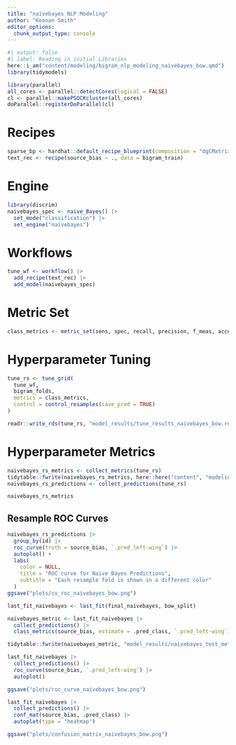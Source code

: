 ```yaml
---
title: "naivebayes NLP Modeling"
author: "Keenan Smith"
editor_options: 
  chunk_output_type: console
---
```


```r
#| output: false
#| label: Reading in initial Libraries
here::i_am("content/modeling/bigram_nlp_modeling_naivebayes_bow.qmd")
library(tidymodels)

library(parallel)
all_cores <- parallel::detectCores(logical = FALSE)
cl <- parallel::makePSOCKcluster(all_cores)
doParallel::registerDoParallel(cl)

```

# Recipes

```r
sparse_bp <- hardhat::default_recipe_blueprint(composition = "dgCMatrix")
text_rec <- recipe(source_bias ~ ., data = bigram_train)
```

# Engine

```r
library(discrim)
naivebayes_spec <- naive_Bayes() |>
  set_mode("classification") |>
  set_engine("naivebayes")
```

# Workflows

```r
tune_wf <- workflow() |>
  add_recipe(text_rec) |>
  add_model(naivebayes_spec)
```

# Metric Set

```r
class_metrics <- metric_set(sens, spec, recall, precision, f_meas, accuracy, roc_auc, pr_auc)
```

# Hyperparameter Tuning

```r
tune_rs <- tune_grid(
  tune_wf,
  bigram_folds,
  metrics = class_metrics,
  control = control_resamples(save_pred = TRUE)
)

readr::write_rds(tune_rs, "model_results/tune_results_naivebayes_bow.rds", compress = "gz")
```

# Hyperparameter Metrics

```r
naivebayes_rs_metrics <- collect_metrics(tune_rs)
tidytable::fwrite(naivebayes_rs_metrics, here::here("content", "modeling", "model_results", "naivebayes_rs_metrics_bow_bigrams_4k.csv"))
naivebayes_rs_predictions <- collect_predictions(tune_rs)

naivebayes_rs_metrics
```

## Resample ROC Curves

```r
naivebayes_rs_predictions |>
  group_by(id) |>
  roc_curve(truth = source_bias, `.pred_left-wing`) |>
  autoplot() +
  labs(
    color = NULL,
    title = "ROC curve for Naive Bayes Predictions",
    subtitle = "Each resample fold is shown in a different color"
  )
ggsave("plots/cv_roc_naivebayes_bow.png")
```


```r
last_fit_naivebayes <- last_fit(final_naivebayes, bow_split)

naivebayes_metric <- last_fit_naivebayes |>
  collect_predictions() |>
  class_metrics(source_bias, estimate = .pred_class, `.pred_left-wing`)

tidytable::fwrite(naivebayes_metric, "model_results/naivebayes_test_metrics_bow.csv")

last_fit_naivebayes |>
  collect_predictions() |>
  roc_curve(source_bias, `.pred_left-wing`) |>
  autoplot()

ggsave("plots/roc_curve_naivebayes_bow.png")

last_fit_naivebayes |>
  collect_predictions() |>
  conf_mat(source_bias, .pred_class) |>
  autoplot(type = "heatmap")

ggsave("plots/confusion_matrix_naivebayes_bow.png")
```


